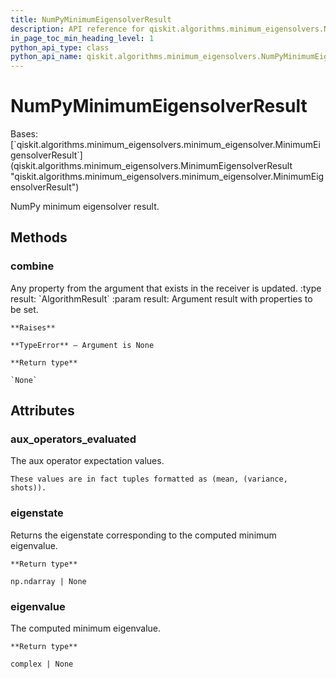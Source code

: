 ```yaml
---
title: NumPyMinimumEigensolverResult
description: API reference for qiskit.algorithms.minimum_eigensolvers.NumPyMinimumEigensolverResult
in_page_toc_min_heading_level: 1
python_api_type: class
python_api_name: qiskit.algorithms.minimum_eigensolvers.NumPyMinimumEigensolverResult
---
```


# NumPyMinimumEigensolverResult

<Class id="qiskit.algorithms.minimum_eigensolvers.NumPyMinimumEigensolverResult" github="https://github.com/qiskit/qiskit/tree/stable/0.22/qiskit/algorithms/minimum_eigensolvers/numpy_minimum_eigensolver.py" signature="NumPyMinimumEigensolverResult">
  Bases: [`qiskit.algorithms.minimum_eigensolvers.minimum_eigensolver.MinimumEigensolverResult`](qiskit.algorithms.minimum_eigensolvers.MinimumEigensolverResult "qiskit.algorithms.minimum_eigensolvers.minimum_eigensolver.MinimumEigensolverResult")

  NumPy minimum eigensolver result.

  ## Methods

  ### combine

  <Function id="qiskit.algorithms.minimum_eigensolvers.NumPyMinimumEigensolverResult.combine" signature="NumPyMinimumEigensolverResult.combine(result)">
    Any property from the argument that exists in the receiver is updated. :type result: `AlgorithmResult` :param result: Argument result with properties to be set.

    **Raises**

    **TypeError** – Argument is None

    **Return type**

    `None`
  </Function>

  ## Attributes

  ### aux\_operators\_evaluated

  <Attribute id="qiskit.algorithms.minimum_eigensolvers.NumPyMinimumEigensolverResult.aux_operators_evaluated" name="aux_operators_evaluated">
    The aux operator expectation values.

    These values are in fact tuples formatted as (mean, (variance, shots)).
  </Attribute>

  ### eigenstate

  <Attribute id="qiskit.algorithms.minimum_eigensolvers.NumPyMinimumEigensolverResult.eigenstate" name="eigenstate">
    Returns the eigenstate corresponding to the computed minimum eigenvalue.

    **Return type**

    np.ndarray | None
  </Attribute>

  ### eigenvalue

  <Attribute id="qiskit.algorithms.minimum_eigensolvers.NumPyMinimumEigensolverResult.eigenvalue" name="eigenvalue">
    The computed minimum eigenvalue.

    **Return type**

    complex | None
  </Attribute>
</Class>

